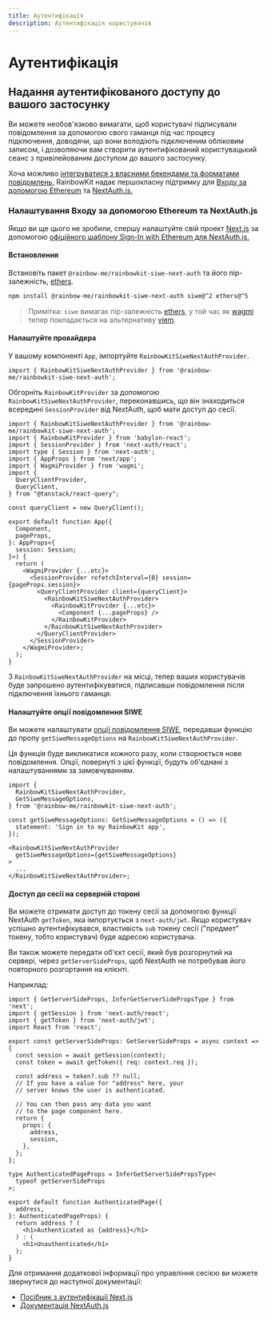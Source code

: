 ```yaml
---
title: Аутентифікація
description: Аутентифікація користувачів
---
```


# Аутентифікація

## Надання аутентифікованого доступу до вашого застосунку

Ви можете необов'язково вимагати, щоб користувачі підписували повідомлення за допомогою свого гаманця під час процесу підключення, доводячи, що вони володіють підключеним обліковим записом, і дозволяючи вам створити аутентифікований користувацький сеанс з привілейованим доступом до вашого застосунку.

Хоча можливо [інтегруватися з власними бекендами та форматами повідомлень,](/docs/custom-authentication) RainbowKit надає першокласну підтримку для [Входу за допомогою Ethereum](https://login.xyz) та [NextAuth.js.](https://next-auth.js.org)

### Налаштування Входу за допомогою Ethereum та NextAuth.js

Якщо ви ще цього не зробили, спершу налаштуйте свій проект [Next.js](https://nextjs.org) за допомогою [офіційного шаблону Sign-In with Ethereum для NextAuth.js.](https://docs.login.xyz/integrations/nextauth.js)

#### Встановлення

Встановіть пакет `@rainbow-me/rainbowkit-siwe-next-auth` та його пір-залежність, [ethers](https://docs.ethers.org/v5/).

```bash
npm install @rainbow-me/rainbowkit-siwe-next-auth siwe@^2 ethers@^5
```

> Примітка: `siwe` вимагає пір-залежність [ethers](https://docs.ethers.org/v5/), у той час як [wagmi](https://wagmi.sh/) тепер покладається на альтернативу [viem](https://viem.sh).

#### Налаштуйте провайдера

У вашому компоненті `App`, імпортуйте `RainbowKitSiweNextAuthProvider`.

```tsx
import { RainbowKitSiweNextAuthProvider } from '@rainbow-me/rainbowkit-siwe-next-auth';
```

Обгорніть `RainbowKitProvider` за допомогою `RainbowKitSiweNextAuthProvider`, переконавшись, що він знаходиться всередині `SessionProvider` від NextAuth, щоб мати доступ до сесії.

```tsx
import { RainbowKitSiweNextAuthProvider } from '@rainbow-me/rainbowkit-siwe-next-auth';
import { RainbowKitProvider } from 'babylon-react';
import { SessionProvider } from 'next-auth/react';
import type { Session } from 'next-auth';
import { AppProps } from 'next/app';
import { WagmiProvider } from 'wagmi';
import {
  QueryClientProvider,
  QueryClient,
} from "@tanstack/react-query";

const queryClient = new QueryClient();

export default function App({
  Component,
  pageProps,
}: AppProps<{
  session: Session;
}>) {
  return (
    <WagmiProvider {...etc}>
      <SessionProvider refetchInterval={0} session={pageProps.session}>
        <QueryClientProvider client={queryClient}>
          <RainbowKitSiweNextAuthProvider>
            <RainbowKitProvider {...etc}>
              <Component {...pageProps} />
            </RainbowKitProvider>
          </RainbowKitSiweNextAuthProvider>
        </QueryClientProvider>
      </SessionProvider>
    </WagmiProvider>;
  );
}
```

З `RainbowKitSiweNextAuthProvider` на місці, тепер ваших користувачів буде запрошено аутентифікуватися, підписавши повідомлення після підключення їхнього гаманця.

#### Налаштуйте опції повідомлення SIWE

Ви можете налаштувати [опції повідомлення SIWE](https://github.com/spruceid/siwe/blob/v1.1.6/packages/siwe/lib/client.ts#L29), передавши функцію до пропу `getSiweMessageOptions` на `RainbowKitSiweNextAuthProvider`.

Ця функція буде викликатися кожного разу, коли створюється нове повідомлення. Опції, повернуті з цієї функції, будуть об'єднані з налаштуваннями за замовчуванням.

```tsx
import {
  RainbowKitSiweNextAuthProvider,
  GetSiweMessageOptions,
} from '@rainbow-me/rainbowkit-siwe-next-auth';

const getSiweMessageOptions: GetSiweMessageOptions = () => ({
  statement: 'Sign in to my RainbowKit app',
});

<RainbowKitSiweNextAuthProvider
  getSiweMessageOptions={getSiweMessageOptions}
>
  ...
</RainbowKitSiweNextAuthProvider>;
```

#### Доступ до сесії на серверній стороні

Ви можете отримати доступ до токену сесії за допомогою функції NextAuth `getToken`, яка імпортується з `next-auth/jwt`. Якщо користувач успішно аутентифікувався, властивість `sub` токену сесії ("предмет" токену, тобто користувач) буде адресою користувача.

Ви також можете передати об'єкт сесії, який був розгорнутий на сервері, через `getServerSideProps`, щоб NextAuth не потребував його повторного розгортання на клієнті.

Наприклад:

```tsx
import { GetServerSideProps, InferGetServerSidePropsType } from 'next';
import { getSession } from 'next-auth/react';
import { getToken } from 'next-auth/jwt';
import React from 'react';

export const getServerSideProps: GetServerSideProps = async context => {
  const session = await getSession(context);
  const token = await getToken({ req: context.req });

  const address = token?.sub ?? null;
  // If you have a value for "address" here, your
  // server knows the user is authenticated.

  // You can then pass any data you want
  // to the page component here.
  return {
    props: {
      address,
      session,
    },
  };
};

type AuthenticatedPageProps = InferGetServerSidePropsType<
  typeof getServerSideProps
>;

export default function AuthenticatedPage({
  address,
}: AuthenticatedPageProps) {
  return address ? (
    <h1>Authenticated as {address}</h1>
  ) : (
    <h1>Unauthenticated</h1>
  );
}
```

Для отримання додаткової інформації про управління сесією ви можете звернутися до наступної документації:

- [Посібник з аутентифікації Next.js](https://nextjs.org/docs/authentication)
- [Документація NextAuth.js](https://next-auth.js.org)
